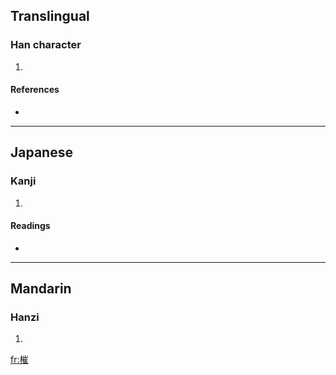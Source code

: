 ==Translingual==

===Han character===
{{Han char|rn=75|rad=木|as=11|sn=15|four=|canj=木山人土 (DUOG)}}

# {{defn|Han|sort=木11}}

====References====
* {{Han ref|kx=0547.140|dkj=15371|dj=0935.120|hdz=21280.040|uh=69EF|ud=27119}}

----

==Japanese==

===Kanji===
{{ja-kanji|grade=|rs=木11}}

# {{defn|Japanese}}

====Readings====
* {{ja-readings|on=[[さい]] (sai), [[せ]] (se)|kun=[[つむ]] (tsumu)}}

----

==Mandarin==

===Hanzi===
{{cmn-hanzi|pin=[[cuī]] ([[cui1]]), [[yóu]] ([[you2]])|wg=ts'ui<sup>1</sup>, yu<sup>2</sup>}}

# {{defn|Mandarin}}

[[fr:槯]]
